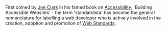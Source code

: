First coined by [[Joe Clark]] in his famed book on [[Accessibility]],  'Building Accessible Websites' - the term 
'standardista' has become the general nomenclature for labelling a web developer 
who is actively involved in the creation, adoption and promotion of [[Web Standards]].